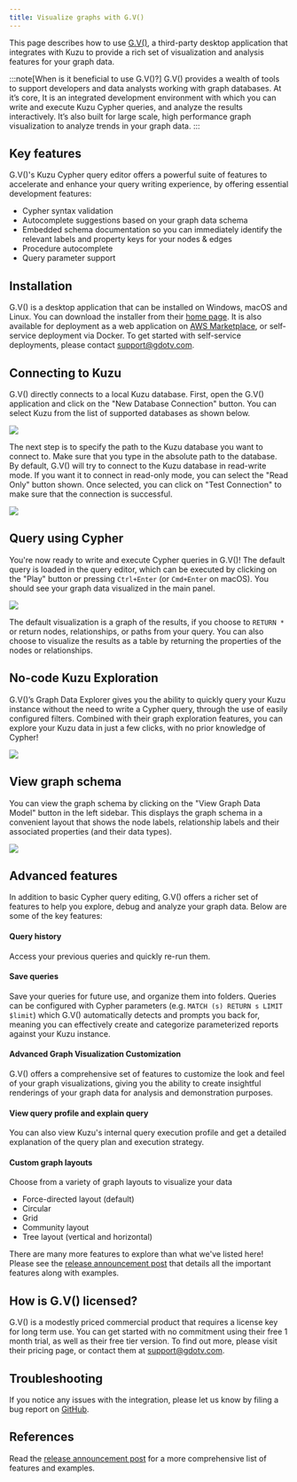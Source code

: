 ```yaml
---
title: Visualize graphs with G.V()
---
```


This page describes how to use [G.V()](https://gdotv.com/), a third-party desktop application that
integrates with Kuzu to provide a rich set of visualization and analysis features for your graph data.

:::note[When is it beneficial to use G.V()?]
G.V() provides a wealth of tools to support developers and data analysts working with graph databases.
At it’s core, It is an integrated development environment with which you can write and execute Kuzu
Cypher queries, and analyze the results interactively. It’s also built for large scale, high performance
graph visualization to analyze trends in your graph data. 
:::

## Key features

G.V()'s Kuzu Cypher query editor offers a powerful suite of features to accelerate and enhance your
query writing experience, by offering essential development features:

- Cypher syntax validation
- Autocomplete suggestions based on your graph data schema
- Embedded schema documentation so you can immediately identify the relevant labels and property keys for your nodes & edges
- Procedure autocomplete
- Query parameter support

## Installation

G.V() is a desktop application that can be installed on Windows, macOS and Linux. You can download the
installer from their [home page](https://gdotv.com). It is also available for deployment as a web
application on [AWS Marketplace](https://aws.amazon.com/marketplace/pp/prodview-lifzpx4adcwsq), or
self-service deployment via Docker. To get started with self-service deployments, please contact
support@gdotv.com.

## Connecting to Kuzu

G.V() directly connects to a local Kuzu database. First, open the G.V() application and click on the
"New Database Connection" button. You can select Kuzu from the list of supported databases as shown below.

<img src="/img/visualization/gdotv/gdotv-1.png" />

The next step is to specify the path to the Kuzu database you want to connect to. Make
sure that you type in the absolute path to the database. By default, G.V() will try to
connect to the Kuzu database in read-write mode. If you want it to connect in read-only mode,
you can select the "Read Only" button shown. Once selected, you can click on "Test Connection"
to make sure that the connection is successful.

<img src="/img/visualization/gdotv/gdotv-2.png" />

## Query using Cypher

You're now ready to write and execute Cypher queries in G.V()! The default query is loaded in
the query editor, which can be executed by clicking on the "Play" button or pressing `Ctrl+Enter`
(or `Cmd+Enter` on macOS). You should see your graph data visualized in the main panel.

<img src="/img/visualization/gdotv/gdotv-3.png" />

The default visualization is a graph of the results, if you choose to `RETURN *` or return nodes,
relationships, or paths from your query. You can also choose to visualize the results as a table
by returning the properties of the nodes or relationships.

## No-code Kuzu Exploration

G.V()’s Graph Data Explorer gives you the ability to quickly query your Kuzu instance without the
need to write a Cypher query, through the use of easily configured filters. Combined with their
graph exploration features, you can explore your Kuzu data in just a few clicks, with no prior
knowledge of Cypher!

<img src="/img/visualization/gdotv/gdotv-5.png" />

## View graph schema

You can view the graph schema by clicking on the "View Graph Data Model" button in the left sidebar.
This displays the graph schema in a convenient layout that shows the node labels, relationship labels
and their associated properties (and their data types).

<img src="/img/visualization/gdotv/gdotv-4.png" />

## Advanced features

In addition to basic Cypher query editing, G.V() offers a richer set of features to help
you explore, debug and analyze your graph data. Below are some of the key features:

#### Query history

Access your previous queries and quickly re-run them.

#### Save queries

Save your queries for future use, and organize them into folders.
Queries can be configured with Cypher parameters (e.g. `MATCH (s) RETURN s LIMIT $limit`) which
G.V() automatically detects and prompts you back for, meaning you can effectively create and
categorize parameterized reports against your Kuzu instance.

#### Advanced Graph Visualization Customization

G.V() offers a comprehensive set of features to
customize the look and feel of your graph visualizations, giving you the ability to create insightful
renderings of your graph data for analysis and demonstration purposes.

#### View query profile and explain query

You can also view Kuzu's internal query execution profile and get a detailed explanation of the query plan and
execution strategy.

#### Custom graph layouts

Choose from a variety of graph layouts to visualize your data
  - Force-directed layout (default)
  - Circular
  - Grid
  - Community layout
  - Tree layout (vertical and horizontal)

There are many more features to explore than what we've listed here! Please see the
[release announcement post](https://gdotv.com/blog/gdotv-kuzu-release-announcement/) that details
all the important features along with examples.

## How is G.V() licensed?
G.V() is a modestly priced commercial product that requires a license key for long term use. You can
get started with no commitment using their free 1 month trial, as well as their free tier version.
To find out more, please visit their pricing page, or contact them at support@gdotv.com.

## Troubleshooting

If you notice any issues with the integration, please let us know by filing a bug report on
[GitHub](https://github.com/kuzudb/kuzu/issues).

## References

Read the [release announcement post](https://gdotv.com/blog/gdotv-kuzu-release-announcement/)
for a more comprehensive list of features and examples.